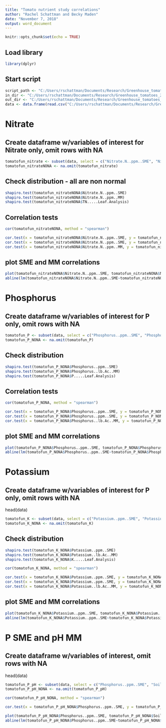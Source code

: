 ```yaml
---
title: "Tomato nutrient study correlations"
author: "Rachel Schattman and Becky Maden"
date: "November 7, 2018"
output: word_document
---
```


```r
knitr::opts_chunk$set(echo = TRUE)
```

## Load library
```r
library(dplyr)
```

## Start script


```r
script_path <- "C:/Users/rschattman/Documents/Research/Greenhouse_tomatoes_2018"
in_dir <- "C:/Users/rschattman/Documents/Research/Greenhouse_tomatoes_2018"
out_dir <- "C:/Users/rschattman/Documents/Research/Greenhouse_tomatoes_2018/output"
data <- data.frame(read.csv("C:/Users/rschattman/Documents/Research/Greenhouse_tomatoes_2018/Nutrient_levels_NH_VT_MA_11_14_18.csv"))
```

# Nitrate
## Create dataframe w/variables of interest for Nitrate only, omit rows with NA


```r

tomatofun_nitrate <- subset(data, select = c("Nitrate.N..ppm..SME", "Nitrate.N..ppm..MM", "TN.....Leaf.Analysis"))
tomatofun_nitrateNONA <- na.omit(tomatofun_nitrate) 

```

## Check distribution - all are non normal

```r
shapiro.test(tomatofun_nitrateNONA$Nitrate.N..ppm..SME)
shapiro.test(tomatofun_nitrateNONA$Nitrate.N..ppm..MM)
shapiro.test(tomatofun_nitrateNONA$TN.....Leaf.Analysis)
```
## Correlation tests

```r

cor(tomatofun_nitrateNONA, method = "spearman")

cor.test(x = tomatofun_nitrateNONA$Nitrate.N..ppm..SME, y = tomatofun_nitrateNONA$Nitrate.N..ppm..MM, alternative = "two.sided", method = "spearman", exact = NULL)
cor.test(x = tomatofun_nitrateNONA$Nitrate.N..ppm..SME, y = tomatofun_nitrateNONA$TN.....Leaf.Analysis, alternative = "two.sided", method = "spearman", exact = NULL)
cor.test(x = tomatofun_nitrateNONA$Nitrate.N..ppm..MM, y = tomatofun_nitrateNONA$TN.....Leaf.Analysis, alternative = "two.sided", method = "spearman", exact = NULL)

```
## plot SME and MM correlations
```r

plot(tomatofun_nitrateNONA$Nitrate.N..ppm..SME, tomatofun_nitrateNONA$Nitrate.N..ppm..MM, type = "p", main = "Nitrate SME and MM, p < 0.001", xlab = "SME PPM", ylab = "MM PPM")
abline(lm(tomatofun_nitrateNONA$Nitrate.N..ppm..SME~tomatofun_nitrateNONA$Nitrate.N..ppm..MM), col = "red") # regression line
```
# Phosphorus
## Create dataframe w/variables of interest for P only, omit rows with NA

```r
tomatofun_P <- subset(data, select = c("Phosphorus..ppm..SME", "Phosphorus..lb.Ac..MM", "P.....Leaf.Analysis"))
tomatofun_P_NONA <- na.omit(tomatofun_P) 

```

## Check distribution 

```r
shapiro.test(tomatofun_P_NONA$Phosphorus..ppm..SME)
shapiro.test(tomatofun_P_NONA$Phosphorus..lb.Ac..MM)
shapiro.test(tomatofun_P_NONA$P.....Leaf.Analysis)
```

## Correlation tests

```r

cor(tomatofun_P_NONA, method = "spearman")

cor.test(x = tomatofun_P_NONA$Phosphorus..ppm..SME, y = tomatofun_P_NONA$Phosphorus..lb.Ac..MM, alternative = "two.sided", method = "spearman", exact = NULL)
cor.test(x = tomatofun_P_NONA$Phosphorus..ppm..SME, y = tomatofun_P_NONA$P.....Leaf.Analysis, alternative = "two.sided", method = "spearman", exact = NULL)
cor.test(x = tomatofun_P_NONA$Phosphorus..lb.Ac..MM, y = tomatofun_P_NONA$P.....Leaf.Analysis, alternative = "two.sided", method = "spearman", exact = NULL)

```

## plot SME and MM correlations
```r

plot(tomatofun_P_NONA$Phosphorus..ppm..SME, tomatofun_P_NONA$Phosphorus..lb.Ac..MM, type = "p", main = "Phosphorus SME and MM, p < 0.001", xlab = "SME PPM", ylab = "MM PPM")
abline(lm(tomatofun_P_NONA$Phosphorus..ppm..SME~tomatofun_P_NONA$Phosphorus..lb.Ac..MM), col = "red") # regression line
```

# Potassium
## Create dataframe w/variables of interest for P only, omit rows with NA
head(data)

```r
tomatofun_K <- subset(data, select = c("Potassium..ppm..SME", "Potassium..lb.Ac..MM", "K.....Leaf.Analysis"))
tomatofun_K_NONA <- na.omit(tomatofun_K) 

```

## Check distribution 

```r
shapiro.test(tomatofun_K_NONA$Potassium..ppm..SME)
shapiro.test(tomatofun_K_NONA$Potassium..lb.Ac..MM)
shapiro.test(tomatofun_K_NONA$K.....Leaf.Analysis)
```

```r

cor(tomatofun_K_NONA, method = "spearman")

cor.test(x = tomatofun_K_NONA$Potassium..ppm..SME, y = tomatofun_K_NONA$Potassium..lb.Ac..MM, alternative = "two.sided", method = "spearman", exact = NULL)
cor.test(x = tomatofun_K_NONA$Potassium..ppm..SME, y = tomatofun_K_NONA$K.....Leaf.Analysis, alternative = "two.sided", method = "spearman", exact = NULL)
cor.test(x = tomatofun_K_NONA$Potassium..lb.Ac..MM, y = tomatofun_K_NONA$K.....Leaf.Analysis, alternative = "two.sided", method = "spearman", exact = NULL)

```

## plot SME and MM correlations
```r

plot(tomatofun_K_NONA$Potassium..ppm..SME, tomatofun_K_NONA$Potassium..lb.Ac..MM, type = "p", main = "Potassium SME and MM, p < 0.001", xlab = "SME PPM", ylab = "MM PPM")
abline(lm(tomatofun_K_NONA$Potassium..ppm..SME~tomatofun_K_NONA$Potassium..lb.Ac..MM), col = "red") # regression line
```

# P SME and pH MM
## Create dataframe w/variables of interest, omit rows with NA
head(data)
```r
tomatofun_P_pH <- subset(data, select = c("Phosphorus..ppm..SME", "Soil.pH"))
tomatofun_P_pH_NONA <- na.omit(tomatofun_P_pH) 
```

```r

cor(tomatofun_P_pH_NONA, method = "spearman")

cor.test(x = tomatofun_P_pH_NONA$Phosphorus..ppm..SME, y = tomatofun_P_pH_NONA$Soil.pH, alternative = "two.sided", method = "spearman", exact = NULL)

plot(tomatofun_P_pH_NONA$Phosphorus..ppm..SME, tomatofun_P_pH_NONA$Soil.pH, type = "p", main = "Phosphorus SME and pH, p < 0.001", xlab = "SME PPM", ylab = "pH")
abline(lm(tomatofun_P_pH_NONA$Phosphorus..ppm..SME~tomatofun_P_pH_NONA$Soil.pH), col = "red") # regression line
```